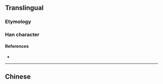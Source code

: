 {{character info/new}}
{{also|樹}}
==Translingual==
{{stroke order|strokes=9}}

===Etymology===
{{Han simp|樹|f=尌|t=对}}

===Han character===
{{Han char|rn=75|rad=木|as=05|sn=9|four=|canj=DEDI|ids=⿰木对}}

====References====
* {{Han ref|kx=0521.121|hdz=21191.040|uh=6811|ud=26641}}

----

==Chinese==
{{zh-see|樹}}